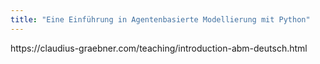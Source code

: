 ```yaml
---
title: "Eine Einführung in Agentenbasierte Modellierung mit Python"
---
```


https://claudius-graebner.com/teaching/introduction-abm-deutsch.html